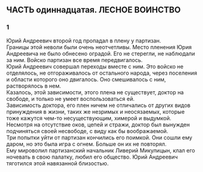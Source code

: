 ## ЧАСТЬ одиннадцатая. ЛЕСНОЕ ВОИНСТВО {-}

### 1 {-}

Юрий Андреевич второй год пропадал в плену у партизан.<br/> Границы этой неволи были очень неотчетливы. Место пленения Юрия Андреевича не было обнесено оградой. Его не стерегли, не наблюдали за ним. Войско партизан все время передвигалось.<br/> Юрий Андреевич совершал переходы вместе с ним. Это войско не отделялось, не отгораживалось от остального народа, через поселения и области которого оно двигалось. Оно смешивалось с ним, растворялось в нем.<br/> Казалось, этой зависимости, этого плена не существует, доктор на свободе, и только не умеет воспользоваться ей.<br/> Зависимость доктора, его плен ничем не отличались от других видов принуждения в жизни, таких же незримых и неосязаемых, которые тоже кажутся чем-то несуществующим, химерой и выдумкой. Несмотря на отсутствие оков, цепей и стражи, доктор был вынужден подчиняться своей несвободе, с виду как бы воображаемой.<br/> Три попытки уйти от партизан кончились его поимкой. Они сошли ему даром, но это была игра с огнем. Больше он их не повторял.<br/> Ему мироволил партизанский начальник Ливерий Микулицын, клал его ночевать в свою палатку, любил его общество. Юрий Андреевич тяготился этой навязанной близостью.

